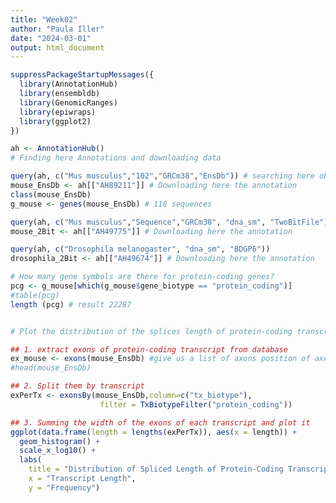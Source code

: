 ```yaml
---
title: "Week02"
author: "Paula Iller"
date: "2024-03-01"
output: html_document
---
```


```r
suppressPackageStartupMessages({
  library(AnnotationHub)
  library(ensembldb)
  library(GenomicRanges)
  library(epiwraps)
  library(ggplot2)
})

```


```r
ah <- AnnotationHub()
# Finding here Annotations and downloading data

query(ah, c("Mus musculus","102","GRCm38","EnsDb")) # searching here object in records
mouse_EnsDb <- ah[["AH89211"]] # Downloading here the annotation
class(mouse_EnsDb)
g_mouse <- genes(mouse_EnsDb) # 118 sequences

query(ah, c("Mus musculus","Sequence","GRCm38", "dna_sm", "TwoBitFile"))
mouse_2Bit <- ah[["AH49775"]] # Downloading here the annotation

query(ah, c("Drosophila melanogaster", "dna_sm", "BDGP6"))
drosophila_2Bit <- ah[["AH49674"]] # Downloading here the annotation
```


```r

# How many gene symbols are there for protein-coding genes?
pcg <- g_mouse[which(g_mouse$gene_biotype == "protein_coding")]
#table(pcg)
length (pcg) # result 22287


# Plot the distribution of the splices length of protein-coding transcripts

## 1. extract exons of protein-coding transcript from database
ex_mouse <- exons(mouse_EnsDb) #give us a list of axons position of axon in the transcript 
#head(mouse_EnsDb)

## 2. Split them by transcript
exPerTx <- exonsBy(mouse_EnsDb,column=c("tx_biotype"),
                    filter = TxBiotypeFilter("protein_coding"))

## 3. Summing the width of the exons of each transcript and plot it 
ggplot(data.frame(length = lengths(exPerTx)), aes(x = length)) +
  geom_histogram() +
  scale_x_log10() +
  labs(
    title = "Distribution of Spliced Length of Protein-Coding Transcripts",
    x = "Transcript Length",
    y = "Frequency")

```
